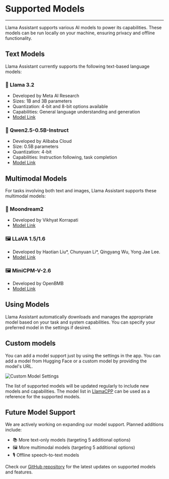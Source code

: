# Supported Models
---

Llama Assistant supports various AI models to power its capabilities. These models can be run locally on your machine, ensuring privacy and offline functionality.

## Text Models

Llama Assistant currently supports the following text-based language models:

### 🦙 Llama 3.2
- Developed by Meta AI Research
- Sizes: 1B and 3B parameters
- Quantization: 4-bit and 8-bit options available
- Capabilities: General language understanding and generation
- [Model Link](https://github.com/facebookresearch/llama)

### 🐧 Qwen2.5-0.5B-Instruct
- Developed by Alibaba Cloud
- Size: 0.5B parameters  
- Quantization: 4-bit
- Capabilities: Instruction following, task completion
- [Model Link](https://huggingface.co/Qwen/Qwen2.5-0.5B-Instruct-GGUF)

## Multimodal Models

For tasks involving both text and images, Llama Assistant supports these multimodal models:

### 🌙 Moondream2

- Developed by Vikhyat Korrapati
- [Model Link](https://huggingface.co/vikhyatk/moondream2)

### 🖼️ LLaVA 1.5/1.6

- Developed by Haotian Liu*, Chunyuan Li*, Qingyang Wu, Yong Jae Lee.
- [Model Link](https://huggingface.co/mys/ggml_llava-v1.5-7b)

### 🖼️ MiniCPM-V-2.6

- Developed by OpenBMB
- [Model Link](https://huggingface.co/openbmb/MiniCPM-V-2_6-gguf)

## Using Models

Llama Assistant automatically downloads and manages the appropriate model based on your task and system capabilities. You can specify your preferred model in the settings if desired.

## Custom models

You can add a model support just by using the settings in the app. You can add a model from Hugging Face or a custom model by providing the model's URL.

![Custom Model Settings](/custom-models.png)

The list of supported models will be updated regularly to include new models and capabilities. The model list in [LlamaCPP](https://github.com/abetlen/llama-cpp-python) can be used as a reference for the supported models.

## Future Model Support

We are actively working on expanding our model support. Planned additions include:

- 📚 More text-only models (targeting 5 additional options)
- 🖼️ More multimodal models (targeting 5 additional options)
- 🎙️ Offline speech-to-text models

Check our [GitHub repository](https://github.com/vietanhdev/llama-assistant) for the latest updates on supported models and features.
